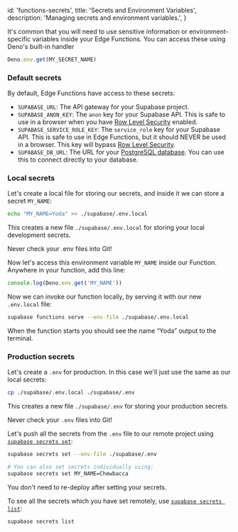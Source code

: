 
  id: 'functions-secrets',
  title: 'Secrets and Environment Variables',
  description: 'Managing secrets and environment variables.',
}

It's common that you will need to use sensitive information or environment-specific variables inside your Edge Functions. You can access these using Deno's built-in handler

```js
Deno.env.get(MY_SECRET_NAME)
```

### Default secrets

By default, Edge Functions have access to these secrets:

- `SUPABASE_URL`: The API gateway for your Supabase project.
- `SUPABASE_ANON_KEY`: The `anon` key for your Supabase API. This is safe to use in a browser when you have [Row Level Security](/docs/guides/auth/row-level-security) enabled.
- `SUPABASE_SERVICE_ROLE_KEY`: The `service_role` key for your Supabase API. This is safe to use in Edge Functions, but it should NEVER be used in a browser. This key will bypass [Row Level Security](/docs/guides/auth/row-level-security).
- `SUPABASE_DB_URL`: The URL for your [PostgreSQL database](/docs/guides/database). You can use this to connect directly to your database.

### Local secrets

Let's create a local file for storing our secrets, and inside it we can store a secret `MY_NAME`:

```bash
echo "MY_NAME=Yoda" >> ./supabase/.env.local
```

This creates a new file `./supabase/.env.local` for storing your local development secrets.

<Admonition type="caution">

Never check your .env files into Git!

</Admonition>

Now let's access this environment variable `MY_NAME` inside our Function. Anywhere in your function, add this line:

```jsx
console.log(Deno.env.get('MY_NAME'))
```

Now we can invoke our function locally, by serving it with our new `.env.local` file:

```bash
supabase functions serve --env-file ./supabase/.env.local
```

When the function starts you should see the name “Yoda” output to the terminal.

### Production secrets

Let's create a `.env` for production. In this case we'll just use the same as our local secrets:

```bash
cp ./supabase/.env.local ./supabase/.env
```

This creates a new file `./supabase/.env` for storing your production secrets.

<Admonition type="caution">

Never check your `.env` files into Git!

</Admonition>

Let's push all the secrets from the `.env` file to our remote project using [`supabase secrets set`](/docs/reference/cli/usage#supabase-secrets-set):

```bash
supabase secrets set --env-file ./supabase/.env

# You can also set secrets individually using:
supabase secrets set MY_NAME=Chewbacca
```

You don't need to re-deploy after setting your secrets.

To see all the secrets which you have set remotely, use [`supabase secrets list`](/docs/reference/cli/usage#supabase-secrets-list):

```bash
supabase secrets list
```


